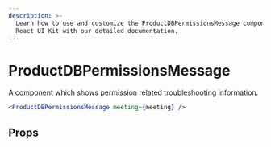 ```yaml
---
description: >-
  Learn how to use and customize the ProductDBPermissionsMessage component in ProductDB's
  React UI Kit with our detailed documentation.
---
```


# ProductDBPermissionsMessage

A component which shows permission related troubleshooting
information.

```jsx live
<ProductDBPermissionsMessage meeting={meeting} />
```

## Props

<PropsTable of="productdb-permissions-message" />

<head>
  <title>React UI Kit ProductDBPermissionsMessage</title>
</head>
